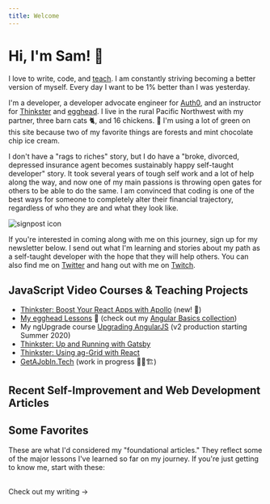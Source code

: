 ```yaml
---
title: Welcome
---
```



  <div className="prose lg:prose-xl mx-auto">

# Hi, I'm Sam! 👋

I love to write, code, and [teach](./talks). I am constantly striving becoming a better version of myself. Every day I want to be 1% better than I was yesterday.

I'm a developer, a developer advocate engineer for [Auth0](http://www.auth0.com), and an instructor for [Thinkster](http://www.thinkster.io) and [egghead](http://www.egghead.io). I live in the rural Pacific Northwest with my partner, three barn cats 🐈, and 16 chickens. 🐓 I'm using a lot of green on this site because two of my favorite things are forests and mint chocolate chip ice cream.

<div className="flex sm:flex-row flex-col -my-5">

I don't have a "rags to riches" story, but I do have a "broke, divorced,
depressed insurance agent becomes sustainably happy self-taught developer"
story. It took several years of tough self work and a lot of help along the
way, and now one of my main passions is throwing open gates for others to be
able to do the same. I am convinced that coding is one of the best ways for
someone to completely alter their financial trajectory, regardless of who
they are and what they look like.

<div className="sm:ml-2 ml-0 w-full flex items-center justify-center">
  <img src="/signpost.svg" alt="signpost icon" />
</div>

</div>

If you're interested in coming along with me on this journey, sign up for my newsletter below. I send out what I'm learning and stories about my path as a self-taught developer with the hope that they will help others. You can also find me on [Twitter](https://twitter.com/samjulien) and hang out with me on [Twitch](https://www.twitch.tv/samjulien).

## JavaScript Video Courses & Teaching Projects

- [Thinkster: Boost Your React Apps with Apollo](https://thinkster.io/tutorials/boost-your-react-apps-with-apollo-first-steps) (new! 🎉)
- [My egghead Lessons](https://egghead.io/instructors/sam-julien?af=6zxcwn) 🥚 (check out my [Angular Basics collection](https://egghead.io/playlists/angular-basics-888f?af=6zxcwn))
- My ngUpgrade course [Upgrading AngularJS](https://www.upgradingangularjs.com/) (v2 production starting Summer 2020)
- [Thinkster: Up and Running with Gatsby](https://thinkster.io/tutorials/up-and-running-with-gatsby-intro)
- [Thinkster: Using ag-Grid with React](https://thinkster.io/tutorials/using-ag-grid-with-react-getting-started)
- [GetAJobIn.Tech](http://getajobin.tech) (work in progress 👷‍♂️🏗)

## Recent Self-Improvement and Web Development Articles

<RecentArticles />

## Some Favorites

These are what I'd considered my "foundational articles." They reflect some of the major lessons I've learned so far on my journey. If you're just getting to know me, start with these:

<PinnedArticles />

<br />
<Link to="/writing" aria-label="Visit writing" className="button-secondary">
  Check out my writing &rarr;
</Link>

  </div>
